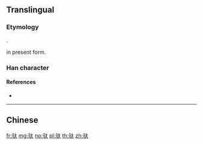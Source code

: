 {{character info/new}}
{{also|馱|駄|䭾}}
==Translingual==
{{ja-forms|[[駄]]|驮|[[馱]]}}

===Etymology===
{{Han simp|馱|f=馬|t=马}}.

{{Han compound|马|大|ls=psc|c1=s|c2=p}} in present form.

===Han character===
{{Han char|rn=187|rad=马|as=03|sn=6|four=|canj=NMK|ids=⿰马大}}

====References====
* {{Han ref|kx=1447.241|hdz=74541.060|uh=9A6E|ud=39534}}

----

==Chinese==
{{zh-see|馱}}

[[fr:驮]]
[[mg:驮]]
[[no:驮]]
[[pl:驮]]
[[th:驮]]
[[zh:驮]]